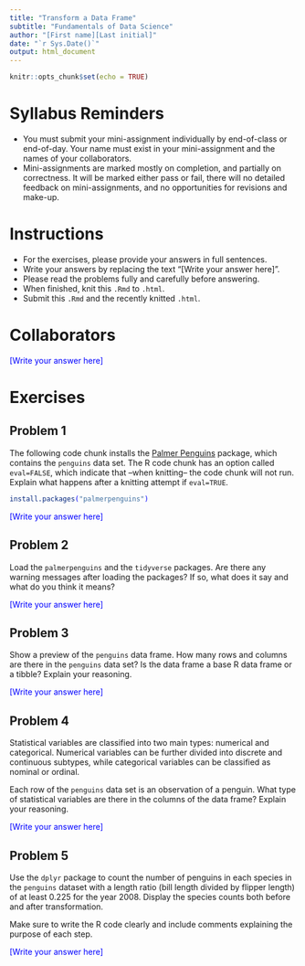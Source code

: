 ---
title: "Transform a Data Frame"
subtitle: "Fundamentals of Data Science"
author: "[First name][Last initial]"
date: "`r Sys.Date()`"
output: html_document
---

```{r setup, include=FALSE}
knitr::opts_chunk$set(echo = TRUE)
```

# Syllabus Reminders

* You must submit your mini-assignment individually by end-of-class or end-of-day. Your name must exist in your mini-assignment and the names of your collaborators.
* Mini-assignments are marked mostly on completion, and partially on correctness. It will be marked either pass or fail, there will no detailed feedback on mini-assignments, and no opportunities for revisions and make-up.

# Instructions

* For the exercises, please provide your answers in full sentences.
* Write your answers by replacing the text "[Write your answer here]".
* Please read the problems fully and carefully before answering.
* When finished, knit this `.Rmd` to `.html`.
* Submit this `.Rmd` and the recently knitted `.html`.

# Collaborators

::: {style="color: blue;"}
[Write your answer here]
:::

# Exercises

## Problem 1

The following code chunk installs the [Palmer Penguins](https://allisonhorst.github.io/palmerpenguins/){target="_blank"} package, which contains the `penguins` data set. The R code chunk has an option called `eval=FALSE`, which indicate that --when knitting-- the code chunk will not run. Explain what happens after a knitting attempt if `eval=TRUE`.

::: {style="color: blue;"}
```{r install-palmerpenguins, eval=FALSE}
install.packages("palmerpenguins")
```

[Write your answer here]
:::

## Problem 2

Load the `palmerpenguins` and the `tidyverse` packages. Are there any warning messages after loading the packages? If so, what does it say and what do you think it means?

::: {style="color: blue;"}
[Write your answer here]
:::

## Problem 3

Show a preview of the `penguins` data frame. How many rows and columns are there in the `penguins` data set? Is the data frame a base R data frame or a tibble? Explain your reasoning.

::: {style="color: blue;"}
[Write your answer here]
:::

## Problem 4

Statistical variables are classified into two main types: numerical and categorical. Numerical variables can be further divided into discrete and continuous subtypes, while categorical variables can be classified as nominal or ordinal.

Each row of the `penguins` data set is an observation of a penguin. What type of statistical variables are there in the columns of the data frame? Explain your reasoning.

::: {style="color: blue;"}
[Write your answer here]
:::

## Problem 5

Use the `dplyr` package to count the number of penguins in each species in the `penguins` dataset with a length ratio (bill length divided by flipper length) of at least $0.225$ for the year 2008. Display the species counts both before and after transformation.

Make sure to write the R code clearly and include comments explaining the purpose of each step.

::: {style="color: blue;"}
[Write your answer here]
:::
